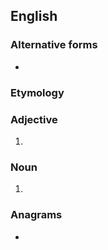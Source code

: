==English==

===Alternative forms===
* {{alt|en|multicolor||American spelling}}

===Etymology===
{{prefix|en|multi|colour}}

===Adjective===
{{head|en|adjective}}

# {{lb|en|British spelling}} {{alt form|en|multicolor}}

===Noun===
{{en-noun|-}}

# {{lb|en|British spelling}} {{alt form|en|multicolor}}

===Anagrams===
* {{anagrams|en|a=cillmoortuu|collutorium}}